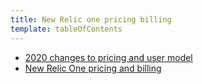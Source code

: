```yaml
---
title: New Relic one pricing billing
template: tableOfContents
---
```


* [2020 changes to pricing and user model](/docs/accounts/accounts-billing/new-relic-one-pricing-billing/2020-changes-pricing-user-model)
* [New Relic One pricing and billing](/docs/accounts/accounts-billing/new-relic-one-pricing-billing/new-relic-one-pricing-billing)
